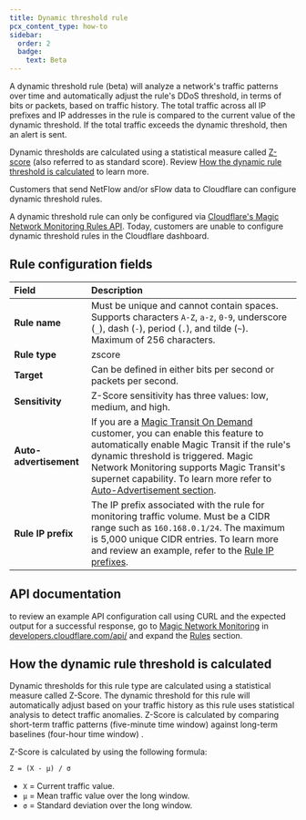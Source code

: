 ```yaml
---
title: Dynamic threshold rule
pcx_content_type: how-to
sidebar:
  order: 2
  badge:
    text: Beta
---
```


A dynamic threshold rule (beta) will analyze a network's traffic patterns over time and automatically adjust the rule's DDoS threshold, in terms of bits or packets, based on traffic history. The total traffic across all IP prefixes and IP addresses in the rule is compared to the current value of the dynamic threshold. If the total traffic exceeds the dynamic threshold, then an alert is sent.

Dynamic thresholds are calculated using a statistical measure called [Z-score](https://en.wikipedia.org/wiki/Standard_score) (also referred to as standard score). Review [How the dynamic rule threshold is calculated](#how-the-dynamic-rule-threshold-is-calculated) to learn more.

Customers that send NetFlow and/or sFlow data to Cloudflare can configure dynamic threshold rules.

A dynamic threshold rule can only be configured via [Cloudflare's Magic Network Monitoring Rules API](/api/resources/magic_network_monitoring/subresources/rules/). Today, customers are unable to configure dynamic threshold rules in the Cloudflare dashboard.

## Rule configuration fields

| Field | Description |
| :---- | :---- |
| **Rule name** | Must be unique and cannot contain spaces. Supports characters `A-Z`, `a-z`, `0-9`, underscore (`_`), dash (`-`), period (`.`), and tilde (`~`). Maximum of 256 characters. |
| **Rule type** | zscore |
| **Target** | Can be defined in either bits per second or packets per second. |
| **Sensitivity** | Z-Score sensitivity has three values: low, medium, and high. |
| **Auto-advertisement** | If you are a [Magic Transit On Demand](/magic-transit/on-demand) customer, you can enable this feature to automatically enable Magic Transit if the rule's dynamic threshold is triggered. Magic Network Monitoring supports Magic Transit's supernet capability. To learn more refer to [Auto-Advertisement section](/magic-network-monitoring/rules/rule-notifications/#rule-auto-advertisement-notifications). |
| **Rule IP prefix** | The IP prefix associated with the rule for monitoring traffic volume. Must be a CIDR range such as `160.168.0.1/24`. The maximum is 5,000 unique CIDR entries. To learn more and review an example, refer to the [Rule IP prefixes](/magic-network-monitoring/rules/#rule-ip-prefixes). |

## API documentation

to review an example API configuration call using CURL and the expected output for a successful response, go to [Magic Network Monitoring](/api/resources/magic_network_monitoring/) in [developers.cloudflare.com/api/](/api/) and expand the [Rules](/api/resources/magic_network_monitoring/subresources/rules/) section.

## How the dynamic rule threshold is calculated

Dynamic thresholds for this rule type are calculated using a statistical measure called Z-Score. The dynamic threshold for this rule will automatically adjust based on your traffic history as this rule uses statistical analysis to detect traffic anomalies. Z-Score is calculated by comparing short-term traffic patterns (five-minute time window) against long-term baselines (four-hour time window) .

Z-Score is calculated by using the following formula:

```txt
Z = (X - μ) / σ
```

- `X` = Current traffic value.
- `μ` = Mean traffic value over the long window.
- `σ` = Standard deviation over the long window.